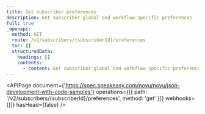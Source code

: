 ```yaml
---
title: Get subscriber preferences
description: Get subscriber global and workflow specific preferences
full: true
_openapi:
  method: GET
  route: /v2/subscribers/{subscriberId}/preferences
  toc: []
  structuredData:
    headings: []
    contents:
      - content: Get subscriber global and workflow specific preferences
---
```


<APIPage
  document={'https://spec.speakeasy.com/novu/novu/json-development-with-code-samples'}
  operations={[{ path: '/v2/subscribers/{subscriberId}/preferences', method: 'get' }]}
  webhooks={[]}
  hasHead={false}
/>

